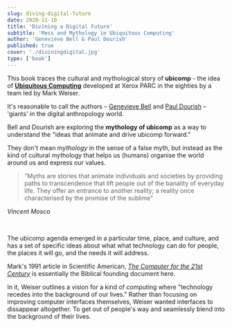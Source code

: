 ```yaml
---
slug: diving-digital-future
date: 2020-11-10
title: 'Divining a Digital Future'
subtitle: 'Mess and Mythology in Ubiquitous Computing'
author: 'Genevieve Bell & Paul Dourish'
published: true
cover: './diviningdigital.jpg'
type: ['book']
---
```


This book traces the cultural and mythological story of **ubicomp** - the idea of **[Ubiquitous Computing](https://en.wikipedia.org/wiki/Ubiquitous_computing)** developed at  Xerox PARC in the eighties by a team led by Mark Weiser.

It's reasonable to call the authors – [Genevieve Bell](https://en.wikipedia.org/wiki/Genevieve_Bell) and [Paul Dourish]() – 'giants' in the digital anthropology world.

Bell and Dourish are exploring the **mythology of ubicomp** as a way to understand the "ideas that animate and drive ubicomp forward."

They don't mean _mythology_ in the sense of a false myth, but instead as the kind of cultural mythology that helps us (humans) organise the world around us and express our values.

> "Myths are stories that animate individuals and societies by providing paths to transcendence that lift people out of the banality of everyday life. They offer an entrance to another reality; a reality once characterised by the promise of the sublime"

_Vincent Mosco_

<br />

The ubicomp agenda emerged in a particular time, place, and culture, and has a set of specific ideas about what what technology can do for people, the places it will go, and the needs it will address.

Mark's 1991 article in Scientific American, [_The Computer for the 21st Century_](https://www.lri.fr/~mbl/Stanford/CS477/papers/Weiser-SciAm.pdf) is essentially the Biblical founding document here.

In it, Weiser outlines a vision for a kind of computing where "technology recedes into the background of our lives." Rather than focusing on improving computer interfaces themselves, Weiser wanted interfaces to dissappear altogether. To get out of people's way and seamlessly blend into the background of their lives.




